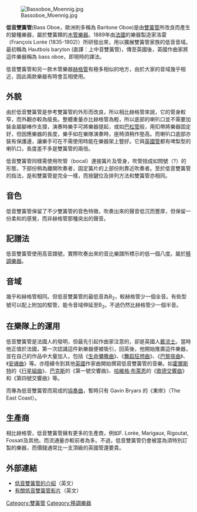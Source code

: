 {{Infobox Instrument
|樂器名稱=低音雙簧管
|描述 = 現代的低音雙簧管
|樂器別稱= 
|樂器英文名稱=Bass Oboe / Baritone Oboe
|樂器德文名稱=Baritonoboe
|樂器法文名稱=Hautbois baryton
|樂器義大利文名稱=oboe baritono
|樂器西班牙文名稱=Oboe bajo
|樂器圖像=
|樂器分類=
|音域=B<sub>2</sub>-A<sub>5</sub>
|相關樂器=
* 雙簧圓筒管樂器
** 雙簧管類
*** [[雙簧管|雙簧管]]
*** [[柔音雙簧管|柔音雙簧管]]
*** [[英國管|英國管]]
*** '''低音雙簧管'''
** 巴松管類
*** [[巴松管|巴松管]]
*** [[低音巴松管|低音巴松管]]
*** [[赫格管|赫格管]]
|相關知名演奏家=
|相關條目= [[木管樂器|木管樂器]]
}}
[[Image:Bassoboe_Moennig.jpg|thumb]]

'''低音雙簧管'''(Bass Oboe，歐洲則多稱為 Baritone Oboe)是由[[雙簧管|雙簧管]]所改良而產生的變種樂器，屬於雙簧類的[[木管樂器|木管樂器]]。1889年由[[法國|法國]]的樂器製造家洛雷（François Lorée (1835-1902)）所研發出來，用以擴展雙簧管家族的低音音域。最初稱為 Hautbois baryton (直譯：上中音雙簧管)，傳至英國後，英國作曲家將這件樂器稱為 bass oboe，即現時的譯法。

低音雙簧管和另一款木管樂器[[赫格管|赫格管]]有極多相似的地方，由於大家的音域幾乎相近，因此兩款樂器有時會互相使用。

== 外貌 ==

由於低音雙簧管是參考雙簧管的外形而改良，所以相比赫格管來說，它的管身較窄，而外觀亦較為瘦長。整體重量亦比赫格管為輕，所以底部的喇叭口並不需要加裝金屬腳棒作支撐，演奏時樂手可將樂器提起，或如[[巴松管|巴松管]]般，用扣帶將樂器固定好，但因應樂器的長度，樂手如在樂隊演奏時，座椅須稍作塾高。而喇叭口底部亦裝有保護邊，讓樂手可在不需使用時能在樂器架上豎好。它與[[英國管|英國管]]都有啤梨型的喇叭口，長度差不多是雙簧管的兩倍。

低音雙簧管同樣需使用吹管（bocal）連接簧片及管身，吹管扭成如問號（?）的形態，下部份稍為離開吹奏者，固定簧片的上部份則靠近吹奏者。至於低音雙簧管的指法，是和雙簧管是完全一樣，而按鍵位及排列方法和雙簧管亦相同。

== 音色 ==
低音雙簧管保留了不少雙簧管的音色特徵，吹奏出來的聲音低沉而豐厚，但保留一份柔和的感覺，而非赫格管那種突出的聲音。

== 記譜法 ==
低音雙簧管使用高音譜號，實際吹奏出來的音比樂譜所標示的低一個八度。屬於[[移調樂器|移調樂器]]。

== 音域 ==
幾乎和赫格管相同。但低音雙簧管的最低音為B<sub>2</sub>，較赫格管少一個全音。有些型號可以配上附加的駁管，能令音域伸延至B{{music|b}}<sub>2</sub>。不過仍然比赫格管少一個半音。

== 在樂隊上的運用 ==
低音雙簧管是法國人的發明，但最先引起作曲家注意的，卻是英國人[[弗雷德里克·戴留斯|戴流士]]。當時他正值於法國，第一次認識這件新樂器便被吸引，回英後，他開始推廣這件樂器，並在自己的作品中大量加入，包括《[[生命彌撒曲|生命彌撒曲]]》、《[[舞蹈狂想曲|舞蹈狂想曲]]》、《[[巴黎夜曲|巴黎夜曲]]》、《[[安魂曲|安魂曲]]》等。亦陸續令到其他[[英國|英國]]作家曲開始撰寫低音雙簧管的音樂。如[[霍爾斯特|霍爾斯特]]的《[[行星組曲|行星組曲]]》、[[巴克斯|巴克斯]]的《第一號交響曲》、[[哈維格·布萊恩|哈維格·布萊恩]]的《[[第1號交響曲_(布萊恩)|歌德交響曲]]》和《第四號交響曲》等。

而專為低音雙簧管而寫成的[[協奏曲|協奏曲]]，暫時只有 Gavin Bryars 的《東岸》（The East Coast）。

== 生產商 ==
相比赫格管，低音雙簧管擁有更多的生產商，例如F. Lorée, Marigaux, Rigoutat, Fossati及其他。而流通量亦較前者為多。不過，低音雙簧管仍會被當為須特別訂製的樂器，而價錢通常比一支頂級的英國管還要貴。

== 外部連結 ==
*[http://www.bassoboe.com/ 低音雙簧管的介紹]{{Wayback|url=http://www.bassoboe.com/ |date=20100807152809 }}（英文）
*[http://www.youtube.com/watch?v=xAM-VMvgIjM 有關低音雙簧管影片]{{Wayback|url=http://www.youtube.com/watch?v=xAM-VMvgIjM |date=20160916222409 }}（英文）

[[Category:雙簧管|Category:雙簧管]]
[[Category:移調樂器|Category:移調樂器]]